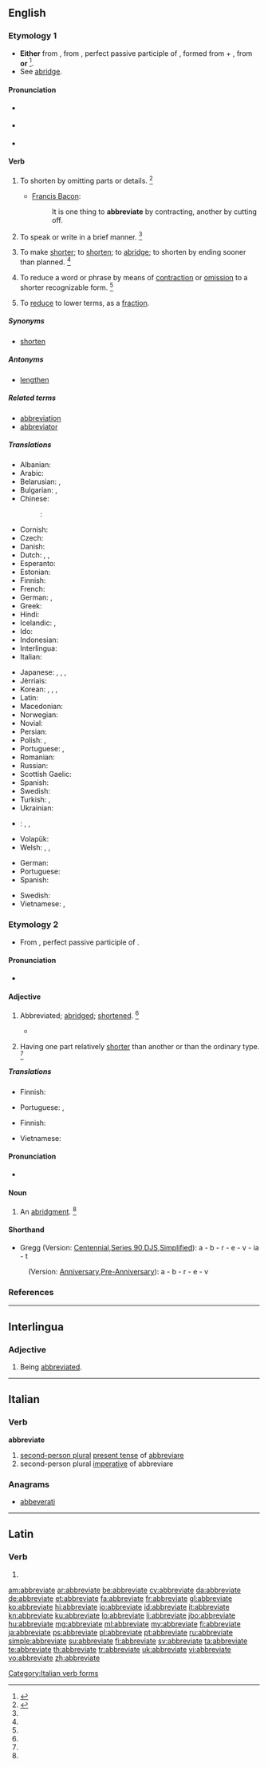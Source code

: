 ==English==

===Etymology 1===
* '''Either''' from {{etyl|enm|en}} {{term|abbreviaten|lang=enm}}, from {{etyl|la|en}} {{term/t|la|abbreviātus}}, perfect passive participle of {{term/t|la|abbreviō||to shorten}}, formed from {{term|ad|lang=la}} + {{term/t|la|breviō||shorten}}, from {{term|brevis||short|lang=la}} '''or''' {{back-form|abbreviation}}<ref>{{reference-book | last = Dobbie | first = Elliott K. | coauthors = Dunmore, C. William, et al. | editor = Barnhart, Robert K.| title = Chambers Dictionary of Etymology | origyear = 1998 | year = 2004 | publisher = Chambers Harrap Publishers Ltd | location = Edinburgh, Scotland | isbn =0550142304 | pages = 2}}</ref>.
* See [[abridge]].

====Pronunciation====
* {{a|RP}} {{IPA|/ə.ˈbriː.vi.eɪt/}}
* {{a|GenAm}} {{IPA|/əˈbri.vi.eɪt/|}}
* {{audio|en-us-abbreviate.ogg|Audio (US)}}

====Verb====
{{en-verb|abbreviat|ing}}

# {{context|obsolete|transitive|lang=en}} To shorten by omitting parts or details. {{defdate|Attested from around (1350 to 1470) until the late 17<sup>th</sup> century.}}<ref name=SOED>{{reference-book | last =| first = | authorlink =  | coauthors =  | editor =Brown, Lesley  | others =  | title = The Shorter Oxford English Dictionary | origdate =  | origyear = 1933| origmonth =  | url =  | format =  | accessdate =  | accessyear =  | accessmonth =  | edition = 5th | date =  | year =2003| month =  | publisher =Oxford University Press  | location =Oxford, UK | language =  | id =  | doi = | isbn =978-0-19-860575-7 | lccn = | ol = | pages =3| chapter =  | chapterurl =  | quote =}}</ref>
#* {{rfdate}} [[w:Francis Bacon|Francis Bacon]]:
#*: It is one thing to '''abbreviate''' by contracting, another by cutting off.
# {{context|obsolete|intransitive|lang=en}} To speak or write in a brief manner. {{defdate|Attested from the late 16<sup>th</sup> century until the early 17<sup>th</sup> century.}}<ref name=SOED/>
# {{context|transitive|lang=en}} To make [[short]]er; to [[shorten]]; to [[abridge]]; to shorten by ending sooner than planned. {{defdate|First attested from around (1350 to 1470).}}<ref name=SOED/>
# {{context|transitive|lang=en}} To reduce a word or phrase by means of [[contraction]] or [[omission]] to a shorter recognizable form. {{defdate|First attested in the late 16<sup>th</sup> century.}}<ref name=SOED/>
# {{context|transitive|mathematics|lang=en}} To [[reduce]] to lower terms, as a [[fraction]].

=====Synonyms=====
* [[shorten]]

=====Antonyms=====
* [[lengthen]]

=====Related terms=====
* [[abbreviation]]
* [[abbreviator]]

=====Translations=====
{{trans-top|to make shorter}}
* Albanian: {{t|sq|shkurtoj}}
* Arabic: {{t+|ar|اختصر|alt=إخْتَصَرَ|tr=’ikhtáʂara}}
* Belarusian: {{t|be|скарачаць|impf|tr=skaračác’|sc=Cyrl}}, {{t|be|скараціць|pf|tr=skaracíc’|sc=Cyrl}}
* Bulgarian: {{t+|bg|съкращавам}}, {{t+|bg|скъсявам}}
* Chinese:
*: {{ttbc|cmn}}: {{t|cmn|为了缩写|tr=wèile suōxiě|sc=Hani}}
* Cornish: {{t|kw|berrhe}}
* Czech: {{t+|cs|zkrátit}}
* Danish: {{t|da|forkorte}}
* Dutch: {{t+|nl|afkorten}}, {{t+|nl|verkorten}}, {{t|nl|inkorten}}
* Esperanto: {{t|eo|mallongigi}}
* Estonian: {{t|et|lühendama}}
* Finnish: {{t+|fi|lyhentää}}
* French: {{t+|fr|abréger}}
* German: {{t+|de|kürzen}}, {{t|de|abkürzen}}
* Greek: {{t|el|συντομέυω|tr=syndomévo}}
* Hindi: {{t|hi|लघु करना|tr=Laghu karanā|sc=Deva}}
* Icelandic: {{t+|is|skammstafa}}, {{t|is|stytta}}
* Ido: {{t+|io|abreviar}}
* Indonesian: {{t|id|mempersingkat}}
* Interlingua: {{t+|ia|abbreviar}}
* Italian: {{t+|it|abbreviare}}
{{trans-mid}}
* Japanese: {{t+|ja|省略|alt=省略する|tr=shōryaku suru}}, {{t+|ja|短縮|alt=短縮する|tr=tanshuku suru}}, {{t|ja|略す|tr=ryakusu}}, {{t+|ja|短い|alt=短くする|tr=mijikaku suru}}
* Jèrriais: {{t|roa-jer|rap'tichi}}
* Korean: {{t+|ko|생략하다|tr=省略하다, saengnyakhada|sc=Hang}}, {{t+|ko|약하다|tr=略하다, yakhada|sc=Hang}}, {{t|ko|약생하다|tr=略省하다, yaksaenghada|sc=Hang}}, {{t|ko|단축하다|tr=短縮하다, danchukhada|sc=Hang}}
* Latin: {{t|la|abbreviō}}
* Macedonian: {{t|mk|скратува|tr=skratuva}}
* Norwegian: {{t|no|forkorte}}
* Novial: {{t|nov|abrevia}}
* Persian: {{t|fa|مختصر کردن|sc=fa-Arab}}
* Polish: {{t|pl|skracać|impf}}, {{t|pl|skrócić|pf}}
* Portuguese: {{t+|pt|abreviar}}, {{t+|pt|encurtar}}
* Romanian: {{t+|ro|scurta}}
* Russian: {{t+|ru|сокращать|tr=sokraščát’}}
* Scottish Gaelic: {{t|gd|giorraich}}
* Spanish: {{t+|es|abreviar}}
* Swedish: {{t+|sv|förkorta}}
* Turkish: {{t+|tr|kısaltmak}}, {{t|tr|ihtisar etmek}}
* Ukrainian: {{t|uk|скорочувати|tr=skoróčuvaty|sc=Cyrl}}
* {{ttbc|vi}}: {{t+|vi|tóm tắt}}, {{t+|vi|viết tắt}}, {{t|vi|[[rút ngắn]] [[lại]]}} <!-- was "[[rút ngắn]] [[lại]]" - assumed sum-of-parts; if an idiom, remove the wikilinks to the individual words. see [[User:Kephir/gadgets/xte#Translation_fixing]] -->
* Volapük: {{t+|vo|brefükön}}
* Welsh: {{t+|cy|byrhau}}, {{t+|cy|cwtogi}}, {{t+|cy|talfyrru}}
{{trans-bottom}}

{{trans-top|to reduce to lower terms}}
* German: {{t+|de|kürzen}}
* Portuguese: {{t+|pt|abreviar}}
* Spanish: {{t|es|simplificar}}
{{trans-mid}}
* Swedish: {{t+|sv|förkorta}}
* Vietnamese: {{t|vi|ước lược}}, {{t|vi|rút gọn}}
{{trans-bottom}}

===Etymology 2===
* From {{etyl|LL.|en}} {{term/t|la|abbreviātus}}, perfect passive participle of {{term/t|la|abbreviō||abbreviate}}.

====Pronunciation====
* {{a|GenAm}} {{IPA|/əˈbri.vi.ət/|/əˈbri.vi.eɪt/|}}

====Adjective====
{{en-adj}}

# {{context|obsolete|lang=en}} Abbreviated; [[abridge]]d; [[shorten]]ed. {{defdate|Attested from around (1350 to 1470) until the late 17<sup>th</sup> century}}<ref name=SOED/>
#* {{quote-book|title=The philology of the English tongue|passage=The '''abbreviate''' form has never been able to recover that shock.|author={{w|J. J. Earle}}|year=1892}}
# {{context|biology|lang=en}} Having one part relatively [[shorter]] than another or than the ordinary type. {{defdate|First attested in the mid 19<sup>th</sup> century.}}<ref name=SOED/>

=====Translations=====
{{trans-top|abbreviated, abridged}}
* Finnish: {{t|fi|lyhennetty}}
{{trans-mid}}
* Portuguese: {{t+|pt|abreviado}}, {{t|pt|encurtado}}
{{trans-bottom}}

{{trans-top|biology: having one part relatively shorter}}
* Finnish: {{t|fi|lyhentynyt}}
{{trans-mid}}
* Vietnamese: {{t|vi|tương đối ngắn}}
{{trans-bottom}}

====Pronunciation====
* {{a|US}} {{IPA|/əˈbri.vi.eɪt/}}

====Noun====
{{en-noun}}

# {{context|obsolete|lang=en}} An [[abridgment]]. {{defdate|Mid 16<sup>th</sup> century.}}<ref name=SOED/>

====Shorthand====
* Gregg (Version: [http://en.wikipedia.org/wiki/Gregg_Shorthand#Centennial_Gregg_Shorthand Centennial],[http://en.wikipedia.org/wiki/Gregg_Shorthand#Series_90_Gregg_Shorthand Series 90],[http://en.wikipedia.org/wiki/Gregg_Shorthand#Diamond_Jubilee_Gregg_Shorthand DJS],[http://en.wikipedia.org/wiki/Gregg_Shorthand#Simplified_Gregg_Shorthand Simplified]): a - b - r - e - v - ia - t
: (Version: [http://en.wikipedia.org/wiki/Gregg_Shorthand#Anniversary_Gregg_Shorthand Anniversary],[http://en.wikipedia.org/wiki/Gregg_Shorthand#Pre-Anniversary_Gregg_Shorthand Pre-Anniversary]): a - b - r - e - v

===References===
<references/>

----

==Interlingua==

===Adjective===
{{ia-adj}}

# Being [[abbreviated]].

----

==Italian==

===Verb===
'''abbreviate'''

# [[second-person plural]] [[present tense]] of [[abbreviare]]
# second-person plural [[imperative]] of abbreviare

===Anagrams===

* [[abbeverati#Italian|abbeverati]]

[[Category:Italian verb forms]]

----

==Latin==

===Verb===
{{la-verb-form|abbreviāte}}

# {{conjugation of|abbreviō||2|p|pres|act|imp|lang=la}}

[[am:abbreviate]]
[[ar:abbreviate]]
[[be:abbreviate]]
[[cy:abbreviate]]
[[da:abbreviate]]
[[de:abbreviate]]
[[et:abbreviate]]
[[fa:abbreviate]]
[[fr:abbreviate]]
[[gl:abbreviate]]
[[ko:abbreviate]]
[[hi:abbreviate]]
[[io:abbreviate]]
[[id:abbreviate]]
[[it:abbreviate]]
[[kn:abbreviate]]
[[ku:abbreviate]]
[[lo:abbreviate]]
[[li:abbreviate]]
[[jbo:abbreviate]]
[[hu:abbreviate]]
[[mg:abbreviate]]
[[ml:abbreviate]]
[[my:abbreviate]]
[[fj:abbreviate]]
[[ja:abbreviate]]
[[ps:abbreviate]]
[[pl:abbreviate]]
[[pt:abbreviate]]
[[ru:abbreviate]]
[[simple:abbreviate]]
[[su:abbreviate]]
[[fi:abbreviate]]
[[sv:abbreviate]]
[[ta:abbreviate]]
[[te:abbreviate]]
[[th:abbreviate]]
[[tr:abbreviate]]
[[uk:abbreviate]]
[[vi:abbreviate]]
[[vo:abbreviate]]
[[zh:abbreviate]]